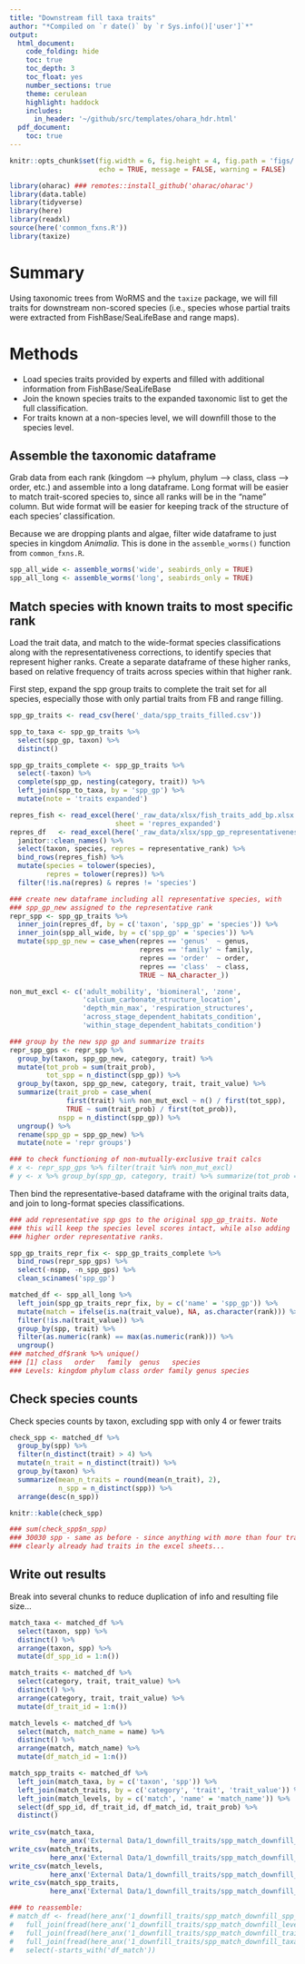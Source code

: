 ```yaml
---
title: "Downstream fill taxa traits"
author: "*Compiled on `r date()` by `r Sys.info()['user']`*"
output: 
  html_document:
    code_folding: hide
    toc: true
    toc_depth: 3
    toc_float: yes
    number_sections: true
    theme: cerulean
    highlight: haddock
    includes: 
      in_header: '~/github/src/templates/ohara_hdr.html'
  pdf_document:
    toc: true
---
```


``` r

knitr::opts_chunk$set(fig.width = 6, fig.height = 4, fig.path = 'figs/',
                      echo = TRUE, message = FALSE, warning = FALSE)

library(oharac) ### remotes::install_github('oharac/oharac')
library(data.table)
library(tidyverse)
library(here)
library(readxl)
source(here('common_fxns.R'))
library(taxize)

```

# Summary

Using taxonomic trees from WoRMS and the `taxize` package, we will fill traits for downstream non-scored species (i.e., species whose partial traits were extracted from FishBase/SeaLifeBase and range maps).

# Methods

* Load species traits provided by experts and filled with additional information from FishBase/SeaLifeBase   
* Join the known species traits to the expanded taxonomic list to get the full classification.
* For traits known at a non-species level, we will downfill those to the species level.

## Assemble the taxonomic dataframe

Grab data from each rank (kingdom --> phylum, phylum --> class, class --> order, etc.) and assemble into a long dataframe.  Long format will be easier to match trait-scored species to, since all ranks will be in the "name" column.  But wide format will be easier for keeping track of the structure of each species' classification.

Because we are dropping plants and algae, filter wide dataframe to just species in kingdom _Animalia_.  This is done in the `assemble_worms()` function from `common_fxns.R`.

``` r
spp_all_wide <- assemble_worms('wide', seabirds_only = TRUE)
spp_all_long <- assemble_worms('long', seabirds_only = TRUE)
```

## Match species with known traits to most specific rank

Load the trait data, and match to the wide-format species classifications along with the representativeness corrections, to identify species that represent higher ranks.  Create a separate dataframe of these higher ranks, based on relative frequency of traits across species within that higher rank.

First step, expand the spp group traits to complete the trait set for all species, especially those with only partial traits from FB and range filling.  

```r
spp_gp_traits <- read_csv(here('_data/spp_traits_filled.csv'))

spp_to_taxa <- spp_gp_traits %>%
  select(spp_gp, taxon) %>%
  distinct()

spp_gp_traits_complete <- spp_gp_traits %>%
  select(-taxon) %>%
  complete(spp_gp, nesting(category, trait)) %>%
  left_join(spp_to_taxa, by = 'spp_gp') %>%
  mutate(note = 'traits expanded')
```


``` r

repres_fish <- read_excel(here('_raw_data/xlsx/fish_traits_add_bp.xlsx'), 
                          sheet = 'repres_expanded')
repres_df   <- read_excel(here('_raw_data/xlsx/spp_gp_representativeness.xlsx')) %>%
  janitor::clean_names() %>%
  select(taxon, species, repres = representative_rank) %>%
  bind_rows(repres_fish) %>%
  mutate(species = tolower(species),
         repres = tolower(repres)) %>%
  filter(!is.na(repres) & repres != 'species')

### create new dataframe including all representative species, with
### spp_gp_new assigned to the representative rank
repr_spp <- spp_gp_traits %>%
  inner_join(repres_df, by = c('taxon', 'spp_gp' = 'species')) %>%
  inner_join(spp_all_wide, by = c('spp_gp' = 'species')) %>%
  mutate(spp_gp_new = case_when(repres == 'genus'  ~ genus,
                                repres == 'family' ~ family,
                                repres == 'order'  ~ order,
                                repres == 'class'  ~ class,
                                TRUE ~ NA_character_))

non_mut_excl <- c('adult_mobility', 'biomineral', 'zone',
                  'calcium_carbonate_structure_location', 
                  'depth_min_max', 'respiration_structures', 
                  'across_stage_dependent_habitats_condition', 
                  'within_stage_dependent_habitats_condition')

### group by the new spp gp and summarize traits
repr_spp_gps <- repr_spp %>%
  group_by(taxon, spp_gp_new, category, trait) %>%
  mutate(tot_prob = sum(trait_prob),
         tot_spp = n_distinct(spp_gp)) %>%
  group_by(taxon, spp_gp_new, category, trait, trait_value) %>%
  summarize(trait_prob = case_when(
              first(trait) %in% non_mut_excl ~ n() / first(tot_spp),
              TRUE ~ sum(trait_prob) / first(tot_prob)),
            nspp = n_distinct(spp_gp)) %>%
  ungroup() %>%
  rename(spp_gp = spp_gp_new) %>%
  mutate(note = 'repr groups')

### to check functioning of non-mutually-exclusive trait calcs
# x <- repr_spp_gps %>% filter(trait %in% non_mut_excl)
# y <- x %>% group_by(spp_gp, category, trait) %>% summarize(tot_prob = sum(trait_prob))
```

Then bind the representative-based dataframe with the original traits data, and join to long-format species classifications.

``` r
### add representative spp gps to the original spp_gp_traits. Note
### this will keep the species level scores intact, while also adding
### higher order representative ranks.

spp_gp_traits_repr_fix <- spp_gp_traits_complete %>%
  bind_rows(repr_spp_gps) %>%
  select(-nspp, -n_spp_gps) %>%
  clean_scinames('spp_gp')

matched_df <- spp_all_long %>%
  left_join(spp_gp_traits_repr_fix, by = c('name' = 'spp_gp')) %>%
  mutate(match = ifelse(is.na(trait_value), NA, as.character(rank))) %>%
  filter(!is.na(trait_value)) %>%
  group_by(spp, trait) %>%
  filter(as.numeric(rank) == max(as.numeric(rank))) %>%
  ungroup()
### matched_df$rank %>% unique()
### [1] class   order   family  genus   species
### Levels: kingdom phylum class order family genus species

```

## Check species counts

Check species counts by taxon, excluding spp with only 4 or fewer traits

```r
check_spp <- matched_df %>%
  group_by(spp) %>%
  filter(n_distinct(trait) > 4) %>%
  mutate(n_trait = n_distinct(trait)) %>%
  group_by(taxon) %>%
  summarize(mean_n_traits = round(mean(n_trait), 2),
            n_spp = n_distinct(spp)) %>%
  arrange(desc(n_spp))

knitr::kable(check_spp)

### sum(check_spp$n_spp)
### 30030 spp - same as before - since anything with more than four traits
### clearly already had traits in the excel sheets...
```

## Write out results

Break into several chunks to reduce duplication of info and resulting file size...

```r
match_taxa <- matched_df %>%
  select(taxon, spp) %>%
  distinct() %>%
  arrange(taxon, spp) %>%
  mutate(df_spp_id = 1:n())

match_traits <- matched_df %>%
  select(category, trait, trait_value) %>%
  distinct() %>%
  arrange(category, trait, trait_value) %>%
  mutate(df_trait_id = 1:n())

match_levels <- matched_df %>%
  select(match, match_name = name) %>%
  distinct() %>%
  arrange(match, match_name) %>%
  mutate(df_match_id = 1:n())

match_spp_traits <- matched_df %>%
  left_join(match_taxa, by = c('taxon', 'spp')) %>%
  left_join(match_traits, by = c('category', 'trait', 'trait_value')) %>%
  left_join(match_levels, by = c('match', 'name' = 'match_name')) %>%
  select(df_spp_id, df_trait_id, df_match_id, trait_prob) %>%
  distinct()
  
write_csv(match_taxa,       
          here_anx('External Data/1_downfill_traits/spp_match_downfill_taxa.csv'))
write_csv(match_traits,     
          here_anx('External Data/1_downfill_traits/spp_match_downfill_traits.csv'))
write_csv(match_levels,     
          here_anx('External Data/1_downfill_traits/spp_match_downfill_levels.csv'))
write_csv(match_spp_traits, 
          here_anx('External Data/1_downfill_traits/spp_match_downfill_spp_traits.csv'))

### to reassemble:
# match_df <- fread(here_anx('1_downfill_traits/spp_match_downfill_spp_traits.csv')) %>%
#   full_join(fread(here_anx('1_downfill_traits/spp_match_downfill_levels.csv'))) %>%
#   full_join(fread(here_anx('1_downfill_traits/spp_match_downfill_traits.csv'))) %>%
#   full_join(fread(here_anx('1_downfill_traits/spp_match_downfill_taxa.csv'))) %>%
#   select(-starts_with('df_match'))
              
```


